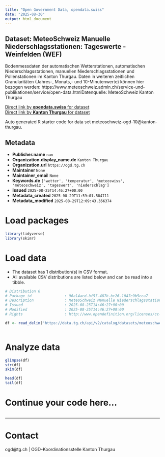 ```yaml
---
title: "Open Government Data, opendata.swiss"
date: "2025-08-30"
output: html_document
---
```


## Dataset: MeteoSchweiz Manuelle Niederschlagsstationen: Tageswerte - Weinfelden (WEF)

Bodenmessdaten der automatischen Wetterstationen, automatischen Niederschlagsstationen, manuellen Niederschlagsstationen und Pollenstationen im Kanton Thurgau. Daten in weiteren zeitlichen Granularitäten (Jahres-, Monats,- und 10-Minutenwerte) können hier bezogen werden: https://www.meteoschweiz.admin.ch/service-und-publikationen/service/open-data.htmlDatenquelle: MeteoSchweiz Kanton Thurgau

[Direct link by **opendata.swiss** for dataset](https://opendata.swiss/de/dataset/meteoschweiz-manuelle-niederschlagsstationen-tageswerte-weinfelden-wef)<br>
[Direct link by **Kanton Thurgau** for dataset](https://data.tg.ch/explore/dataset/meteoschweiz-ogd-10/)

Auto generated R starter code for data set meteoschweiz-ogd-10@kanton-thurgau.

## Metadata

- **Publisher.name** `nan`
- **Organization.display_name.de** `Kanton Thurgau`
- **Organization.url** `https://ogd.tg.ch`
- **Maintainer** `None`
- **Maintainer_email** `None`
- **Keywords.de** `['wetter', 'temperatur', 'meteoswiss', 'meteoschweiz', 'tageswert', 'niederschlag']`
- **Issued** `2025-08-25T14:46:27+00:00`
- **Metadata_created** `2025-08-29T11:59:01.584711`
- **Metadata_modified** `2025-08-29T12:09:43.356374`


# Load packages

```r

library(tidyverse)
library(skimr)

```

# Load data

-   The dataset has 1 distribution(s) in CSV format.
-   All available CSV distributions are listed below and can be read into a tibble.

```r

# Distribution 0
# Package_id               : 96a14acd-bf57-487b-bc26-1047c9b5cca7
# Description              : MeteoSchweiz Manuelle Niederschlagsstationen: Tageswerte - Weinfelden (WEF) (csv)
# Issued                   : 2025-08-25T14:46:27+00:00
# Modified                 : 2025-08-25T14:46:27+00:00
# Rights                   : http://www.opendefinition.org/licenses/cc-by/

df <- read_delim('https://data.tg.ch/api/v2/catalog/datasets/meteoschweiz-ogd-10/exports/csv?use_labels=true')



```

# Analyze data

```r

glimpse(df)
str(df)
skim(df)

head(df)
tail(df)

```

# Continue your code here...

```r

```

------------------------------------------------------------------------

# Contact

ogd@tg.ch | OGD-Koordinationsstelle Kanton Thurgau

